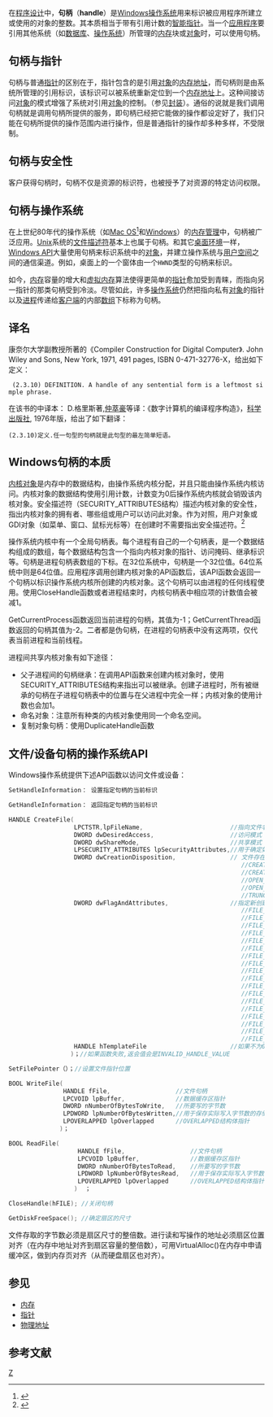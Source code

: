 {{noteTA|G1=IT}}
{{Refimprove|time=2017-03-10T09:10:36+00:00}}

在[[程序设计|程序设计]]中，'''句柄'''（'''handle'''）是[[Windows操作系统|Windows操作系统]]用来标识被应用程序所建立或使用的对象的整数。其本质相当于带有引用计数的[[智能指针|智能指针]]。当一个[[应用程序|应用程序]]要引用其他系统（如[[数据库|数据库]]、[[操作系统|操作系统]]）所管理的[[内存|内存]]块或[[对象_(计算机科学)|对象]]时，可以使用句柄。
==句柄与指针==
句柄与普通[[指针_(信息学)|指针]]的区别在于，指针包含的是引用[[对象_(计算机科学)|对象]]的[[物理地址|内存地址]]，而句柄则是由系统所管理的引用标识，该标识可以被系统重新定位到一个[[物理地址|内存地址]]上。这种间接访问[[对象_(计算机科学)|对象]]的模式增强了系统对引用[[对象_(计算机科学)|对象]]的控制。（参见[[封装|封装]]）。通俗的说就是我们调用句柄就是调用句柄所提供的服务，即句柄已经把它能做的操作都设定好了，我们只能在句柄所提供的操作范围内进行操作，但是普通指针的操作却多种多样，不受限制。
==句柄与安全性==
客户获得句柄时，句柄不仅是资源的标识符，也被授予了对资源的特定访问权限。
==句柄与操作系统==
在上世纪80年代的操作系统（如[[Mac_OS|Mac OS]]<ref>{{citation | last = Hertzfeld | first = Andy | author-link = Andy Hertzfeld | title = The Original Macintosh: Hungarian | date = January 1982 | url = http://www.folklore.org/StoryView.py?project=Macintosh&story=Hungarian.txt | accessdate = 2010-05-10 | archive-url = https://web.archive.org/web/20100619181311/http://folklore.org/StoryView.py?project=Macintosh&story=Hungarian.txt | archive-date = 2010-06-19 | dead-url = yes }}</ref>和[[Windows|Windows]]）的[[内存管理|内存管理]]中，句柄被广泛应用。[[Unix|Unix]]系统的[[文件描述符|文件描述符]]基本上也属于句柄。和其它[[桌面环境|桌面环境]]一样，[[Windows_API|Windows API]]大量使用句柄来标识系统中的[[对象_(计算机科学)|对象]]，并建立操作系统与[[用户空间|用户空间]]之间的通信渠道。例如，桌面上的一个窗体由一个<code>HWND</code>类型的句柄来标识。

如今，[[内存|内存]]容量的增大和[[虚拟内存|虚拟内存]]算法使得更简单的[[指针_(信息学)|指针]]愈加受到青睐，而指向另一指针的那类句柄受到冷淡。尽管如此，许多[[操作系统|操作系统]]仍然把指向私有[[对象_(计算机科学)|对象]]的指针以及[[进程|进程]]传递给[[客户端|客户端]]的内部[[数组|数组]]下标称为句柄。
==译名==
康奈尔大学副教授{{tsl|en|David Gries}}所著的《Compiler Construction for Digital Computer》. John Wiley and Sons, New York, 1971, 491 pages, ISBN 0-471-32776-X，给出如下定义：
  (2.3.10) DEFINITION. A handle of any sentential form is a leftmost simple phrase.

在该书的中译本： D.格里斯著,[[仲萃豪|仲萃豪]]等译：《数字计算机的编译程序构造》，[[科学出版社|科学出版社]], 1976年版，给出了如下翻译：
 (2.3.10)定义.任一句型的句柄就是此句型的最左简单短语。

== Windows句柄的本质==
[[内核对象|内核对象]]是内存中的数据结构，由操作系统内核分配，并且只能由操作系统内核访问。内核对象的数据结构使用引用计数，计数变为0后操作系统内核就会销毁该内核对象。安全描述符（SECURITY_ATTRIBUTES结构）描述内核对象的安全性，指出内核对象的拥有者、哪些组或用户可以访问此对象。作为对照，用户对象或GDI对象（如菜单、窗口、鼠标光标等）在创建时不需要指出安全描述符。<ref>{{Cite web |url=https://msdn.microsoft.com/en-us/library/ms810501.aspx |title=Ruediger Asche: "Give Me a Handle, and I'll Show You an Object", in MSDN |access-date=2017-09-18 |archive-date=2018-10-29 |archive-url=https://web.archive.org/web/20181029125032/https://msdn.microsoft.com/en-us/library/ms810501.aspx |dead-url=no }}</ref>

操作系统内核中有一个全局句柄表。每个进程有自己的一个句柄表，是一个数据结构组成的数组，每个数据结构包含一个指向内核对象的指针、访问掩码、继承标识等。句柄是进程句柄表数组的下标。在32位系统中，句柄是一个32位值。64位系统中则是64位值。应用程序调用创建内核对象的API函数后，该API函数会返回一个句柄以标识操作系统内核所创建的内核对象。这个句柄可以由进程的任何线程使用。使用CloseHandle函数或者进程结束时，内核句柄表中相应项的计数值会被减1。

GetCurrentProcess函数返回当前进程的句柄，其值为-1；GetCurrentThread函数返回的句柄其值为-2。二者都是伪句柄，在进程的句柄表中没有这两项，仅代表当前进程和当前线程。

进程间共享内核对象有如下途径：
*父子进程间的句柄继承：在调用API函数来创建内核对象时，使用SECURITY_ATTRIBUTES结构来指出可以被继承。创建子进程时，所有被继承的句柄在子进程句柄表中的位置与在父进程中完全一样；内核对象的使用计数也会加1。
*命名对象：注意所有种类的内核对象使用同一个命名空间。
*复制对象句柄：使用DuplicateHandle函数

== 文件/设备句柄的操作系统API ==
Windows操作系统提供下述API函数以访问文件或设备：
<syntaxhighlight lang="cpp">
SetHandleInformation： 设置指定句柄的当前标识

GetHandleInformation： 返回指定句柄的当前标识

HANDLE CreateFile(  
                  LPCTSTR,lpFileName,                        //指向文件名的指针  
                  DWORD dwDesiredAccess,                     //访问模式（读/写/读写/0表示不读写仅获取文件信息）  
                  DWORD dwShareMode,                         //共享模式  
                  LPSECURITY_ATTRIBUTES lpSecurityAttributes,//用于确定如何在子进程中继承这个句柄  
                  DWORD dwCreationDisposition,               // 文件存在或不存在时的操作
                                                                //CREATE_NEW：创建文件，如果文件存在会出错；
                                                                //CREATE_ALWAYS：创建文件，如果该文件已经存在,函数将覆盖已存在的文件并清除已存在的文件属性
                                                                //OPEN_EXISTING：打开已存在文件；
                                                                //OPEN_ALWAYS：如果不存在就创建；
                                                                //TRUNCATE_EXISTING：将现有的文件缩短为零长度。调用进程必须用GENERIC_WRITE访问模式打开文件.如果文件不存在则函数就会失败.  
                  DWORD dwFlagAndAttributes,                 //指定新创建文件的属性；以及文件的标志位 
                                                                //FILE_ATTRIBUTE_ARCHIVE：标记为归档属性；
                                                                //FILE_ATTRIBUTE_NORMAL：默认属性；文件没有被设置任何属性；仅单独使用生效。
                                                                //FILE_ATTRIBUTE_HIDDEN：隐藏文件或目录；
                                                                //FILE_ATTRIBUTE_OFFLINE 文件数据不可直接利用。指出文件数据已经在物理上移动到脱机存储。
                                                                //FILE_ATTRIBUTE_READONLY：文件为只读；
                                                                //FILE_ATTRIBUTE_SYSTEM：文件为系统文件；
                                                                //FILE_ATTRIBUTE_COMPRESSED 将文件标记为已压缩，或者标记为文件在目录中的默认压缩方式 
                                                                //FILE_ATTRIBUTE_TEMPORARY 文件用于临时存储；文件系统尽量把文件数据保存在内存而不是刷回主存储；临时文件不再使用后应用程序应该尽快删除临时文件。
                                                                //FILE_FLAG_WRITE_THROUGH 	系统写通过任何中间缓存直接写入硬盘；系统仍然可以缓存写操作，但不得懒惰地刷回硬盘
                                                                //FILE_FLAG_OVERLAPPED 	允许对文件进行[[重叠I/O|重叠I/O]]操作
                                                                //FILE_FLAG_NO_BUFFERING 	禁止对文件进行缓冲处理。文件只能写入磁盘卷的扇区块
                                                                //FILE_FLAG_RANDOM_ACCESS 	针对随机访问对文件缓冲进行优化
                                                                //FILE_FLAG_SEQUENTIAL_SCAN 	针对从头到尾的顺序访问方式对大文件缓冲进行优化
                                                                //FILE_FLAG_DELETE_ON_CLOSE 	关闭了所有打开的句柄后，文件立即被删除。特别适合临时文件。如果没有使用FILE_SHARE_DELETE,后续的打开文件的请求将会失败.
                                                                //FILE_FLAG_BACKUP_SEMANTICS 指示系统文件的打开或创建将用于备份或恢复操作。系统保证调用进程如果有必要的特权（SE_BACKUP_NAME与SE_RESTORE_NAME），将忽略文件安全检查。这个标志也适用于文件夹句柄。
                                                                //FILE_FLAG_POSIX_SEMANTICS 指明文件基于POSIX规则被访问。例如多个文件使用只有大小写区别的文件名（如果文件系统支持的话）。在MS-DOS与16位Windows下，由于难以兼容，需谨慎使用。
                                                                //FILE_FLAG_OPEN_REPARSE_POINT 指出禁止[[NTFS重解析点|NTFS重解析点]]的行为。标志不能够和CREAT_ALWAYS一起使用.
                                                                //FILE_FLAG_OPEN_NO_RECALL 指明需要文件数据,但是将继续从远程存储器中读写，不会将数据存放在本地存储器中。这个标志由远程存储系统或分层存储管理器系统使用.
                  HANDLE hTemplateFile                       //如果不为0，则指定一个文件句柄，新的文件将从这个文件中复制扩展属性  
                 )；//如果函数失败,返会值会是INVALID_HANDLE_VALUE

SetFilePointer（）；//设置文件指针位置

BOOL WriteFile(  
               HANDLE fFile,                  //文件句柄  
               LPCVOID lpBuffer,              //数据缓存区指针  
               DWORD nNumberOfBytesToWrite,   //所要写的字节数  
               LPDWORD lpNumberOfBytesWritten,//用于保存实际写入字节数的存储区的指针  
               LPOVERLAPPED lpOverlapped      //OVERLAPPED结构体指针  
              )；

BOOL ReadFile(  
                   HANDLE fFile,                  //文件句柄  
                   LPCVOID lpBuffer,              //数据缓存区指针  
                   DWORD nNumberOfBytesToRead,    //所要写的字节数  
                   LPDWORD lpNumberOfBytesRead,   //用于保存实际写入字节数的存储区的指针  
                   LPOVERLAPPED lpOverlapped      //OVERLAPPED结构体指针  
                  )  ；

CloseHandle(hFILE); //关闭句柄

GetDiskFreeSpace(); //确定扇区的尺寸
</syntaxhighlight>

文件存取的字节数必须是扇区尺寸的整倍数。进行读和写操作的地址必须扇区位置对齐（在内存中地址对齐到扇区容量的整倍数），可用VirtualAlloc()在内存中申请缓冲区，做到内存页对齐（从而硬盘扇区也对齐）。
== 参见 ==
* [[内存|内存]]
* [[指针_(信息学)|指针]]
* [[物理地址|物理地址]]

== 参考文献 ==
{{reflist}}

[[Category:数据结构|Z]]